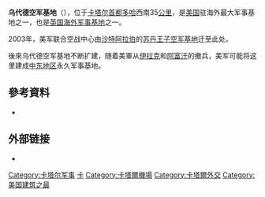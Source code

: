 {{noteTA
|1=zh-hans:卡塔尔; zh-hant:卡塔爾; zh-tw:卡達; zh-sg:卡塔尔;
|2=zh-hans:多哈; zh-hant:多哈; zh-tw:杜哈;
|3=zh-hans:沙特;zh-hant:沙特;zh-tw:沙烏地;zh-hk:沙地;zh-sg:沙地;zh-mo:沙地;
}}
{{No footnotes|time=2021-09-19T19:00:58+00:00}}
{{Infobox airport
| name          = 乌代德空军基地
| nativename    = Al Udeid Air Base
| image         = Al Udeid Air Base.jpg
| image-width   = 250px
| caption       = 
| type          = 軍用
| operator      = {{flagicon image|Flag of the United States Air Force.png}} [[美國空軍|美國空軍]]<br>{{flagicon image|Qatar Air Force flag.svg}} [[卡達皇家空軍|卡達空軍]]
| opened        = 
| closed        = 
| city-served   = 杜哈
| distance_to_city = 
| hub           = 
| website       = 
| IATA          = XJD
| ICAO          = OTBH
| FAA           = 
| LID           = 
| location      = {{QAT}}
| coordinates   = {{Coord|25|07|02|N|051|18|53|E|region:QA_type:airport}}
| elevation-m   = 40
| image_map     = 
| r1-number     = 16/34
| r1-length-f   = 12,303
| r1-length-m   = 3,750
| r1-surface    = 柏油
| h1-number     = 
| h1-length-f   = 
| h1-length-m   = 
| h1-surface    = 
| stat-year     = 
| stat_passenger = 
| stat_cargo    = 
| stat_flight   = 
| stat1-header  = 
| stat1-data    = 
| footnotes     = 
}}
'''乌代德空军基地'''（{{Lang-en|'''Al Udeid Air Base'''}}），位于[[卡塔尔|卡塔尔]][[首都|首都]][[多哈|多哈]]西南35[[公里|公里]]，是[[美国|美国]]驻海外最大军事基地之一，也是[[英国海外军事基地|英国海外军事基地]]之一。

2003年，美军联合空战中心由[[沙特阿拉伯|沙特阿拉伯]]的[[苏丹王子空军基地|苏丹王子空军基地]]迁至此处。

後來乌代德空军基地不断扩建，随着美軍从[[伊拉克|伊拉克]]和[[阿富汗|阿富汗]]的撤兵，美军可能将这里建成[[中东地区|中东地区]]永久军事基地。

==參考資料==
*{{cite web |url=http://jczs.sina.com.cn/2006-05-15/0844370302.html |title=外军观察：美国着手扩建海湾永久性空军基地 |work=新浪网 |archiveurl=https://web.archive.org/web/20060901070850/http://jczs.sina.com.cn/2006-05-15/0844370302.html |archivedate=2006-09-01 |deadurl=no }}

==外部链接==
*{{cite web |url=http://www.globalsecurity.org/military/facility/udeid.htm |title=Al Udeid Air Base, Qatar |archiveurl=https://web.archive.org/web/20110917103611/http://www.globalsecurity.org/military/facility/udeid.htm |archivedate=2011-09-17 |deadurl=no }}

{{卡塔尔机场}}

[[Category:卡塔尔军事|Category:卡塔尔军事]]
[[Category:美國空軍海外基地|卡]]
[[Category:卡塔爾機場|Category:卡塔爾機場]]
[[Category:卡塔爾外交|Category:卡塔爾外交]]
[[Category:美国建筑之最|Category:美国建筑之最]]